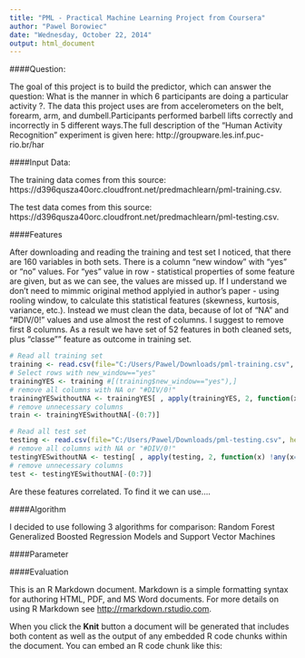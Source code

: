 ```yaml
---
title: "PML - Practical Machine Learning Project from Coursera"
author: "Pawel Borowiec"
date: "Wednesday, October 22, 2014"
output: html_document
---
```


####Question:

The goal of this project is to build the predictor, which can answer the question:
What is the manner in which 6  participants are doing a particular activity ?.
The data this project uses are from accelerometers on the belt, forearm, arm, and dumbell.Participants performed  barbell lifts correctly and incorrectly in 5 different ways.The full description of the "Human Activity Recognition" experiment is given here: http://groupware.les.inf.puc-rio.br/har

####Input Data:

The training data comes from this source: https://d396qusza40orc.cloudfront.net/predmachlearn/pml-training.csv.

The test data comes from this source: https://d396qusza40orc.cloudfront.net/predmachlearn/pml-testing.csv.

####Features

After downloading and reading the training and test set I noticed, that there are 160 variables in both sets.
There is a column "new window" with "yes" or "no" values. For "yes" value in row -  statistical properties of some feature are given, but as we can see, the values are missed up. If I understand we don't need to mimmic original method applyied in author's paper - using rooling window, to calculate this statistical features (skewness, kurtosis, variance, etc.). Instead we must clean the data, because of lot of "NA" and "#DIV/0!" values and use almost the rest of columns. I suggest to remove first 8 columns.
As a result we have set of 52 features in both cleaned sets, plus "classe"" feature as outcome in training set.

```r
# Read all training set
training <- read.csv(file="C:/Users/Pawel/Downloads/pml-training.csv", header=TRUE, sep=",")
# Select rows with new_window=="yes"
trainingYES <- training #[(training$new_window=="yes"),]
# remove all columns with NA or "#DIV/0!"
trainingYESwithoutNA <- trainingYES[ , apply(trainingYES, 2, function(x) !any(x=="" || x=="#DIV/0!" || is.na(x)))]
# remove unnecessary columns
train <- trainingYESwithoutNA[-(0:7)]

# Read all test set
testing <- read.csv(file="C:/Users/Pawel/Downloads/pml-testing.csv", header=TRUE, sep=",")
# remove all columns with NA or "#DIV/0!"
testingYESwithoutNA <- testing[ , apply(testing, 2, function(x) !any(x=="" || x=="#DIV/0!" || is.na(x)))]
# remove unnecessary columns
test <- testingYESwithoutNA[-(0:7)]
```

Are these features correlated. To find it we can use....

####Algorithm

I decided to use following 3 algorithms for comparison:
Random Forest
Generalized Boosted Regression Models
and
Support Vector Machines

####Parameter


####Evaluation

This is an R Markdown document. Markdown is a simple formatting syntax for authoring HTML, PDF, and MS Word documents. For more details on using R Markdown see <http://rmarkdown.rstudio.com>.

When you click the **Knit** button a document will be generated that includes both content as well as the output of any embedded R code chunks within the document. You can embed an R code chunk like this:



